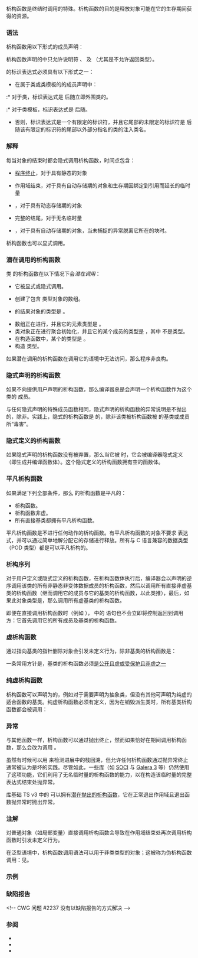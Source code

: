 {{title|析构函数}}
{{cpp/language/classes/navbar}}

析构函数是{{rlp|lifetime|对象生存期}}终结时调用的特殊{{rlp|member functions|成员函数}}。析构函数的目的是释放对象可能在它的生存期间获得的资源。

{{rrev|since=c++20|
析构函数不能是{{rlp|coroutines|协程}}。
}}

===语法===
{{rev inl|since=c++20|预期}}析构函数用以下形式的成员{{rlp|function|函数声明符}}声明：

{{sdsc begin}}
{{sdsc|{{spar|带波浪符类名}} {{ttb|(}} {{spar optional|形参列表}} {{ttb|)}} {{spar optional|异常说明}} {{spar optional|属性}}}}
{{sdsc end}}

{{par begin}}
{{par|{{spar|类名}}|{{rev inl|since=c++11|可后随{{rlp|attributes|属性}}列表，并}}可以圆括号包围的{{rlp|expressions#初等表达式|标识表达式}}}}
{{par|{{spar|形参列表}}|{{rlpsd|function#形参列表}}（必须为空或 {{c/core|void}}）}}
{{par|{{spar|异常说明}}|{{rrev multi|until1=c++11|until2=c++17|rev1={{rlp|except spec|动态异常说明}}|rev2={{rlp|except spec|动态异常说明}}或 {{rlp|noexcept spec|noexcept 说明}}|rev3={{rlp|noexcept spec|noexcept 说明}}}}}}
{{par|{{spar|属性}}|{{mark since c++11}} {{rlp|attributes|属性}}列表}}
{{par end}}

{{rev inl|since=c++20|预期}}析构函数声明的{{rlp|declarations#说明符|声明说明符}}中只允许说明符 {{rev inl|since=c++11|{{rlpt|constexpr}}、}}{{rlpt|friend}}、{{rlpt|inline}} 及 {{rlpt|virtual}}（尤其是不允许返回类型）。

{{spar sep|带波浪符类名}}的标识表达式必须具有以下形式之一：
* 在属于类或类模板的{{rlps|class#成员说明}}的成员声明中：
:* 对于类，标识表达式是 {{c|~}} 后随立即外围类的{{rlp|injected-class-name|注入类名}}。
:* 对于类模板，标识表达式是 {{c|~}} 后随{{rev inl|until=c++20|命名了立即外围类模板的{{rlps|dependent name#当前实例化}}的类名}}{{rev inl|since=c++20|立即外围类模板的注入类名}}。
* 否则，标识表达式是一个有限定的标识符，并且它尾部的未限定的标识符是 {{c|~}} 后随该有限定的标识符的尾部以外部分指名的类的注入类名。

===解释===
每当对象的{{rlp|lifetime|生存期}}结束时都会隐式调用析构函数，时间点包含：
* [[cpp/utility/program/exit|程序终止]]，对于具有静态{{rlp|storage duration|存储期}}的对象
{{rrev|since=c++11|
* 退出线程，对于具有线程局部存储期的对象
}}
* 作用域结束，对于具有自动存储期的对象和生存期因绑定到引用而延长的临时量
* {{rlp|delete|{{c/core|delete}} 表达式}}，对于具有动态存储期的对象
* 完整{{rlp|expressions|表达式}}的结尾，对于无名临时量
* {{rlpsd|throw#栈回溯}}，对于具有自动存储期的对象，当未捕捉的异常脱离它所在的块时。

析构函数也可以显式调用。

{{rrev|since=c++20|
===预期析构函数===
一个类可以有一个或多个预期析构函数，其中之一会被选为类的析构函数。

为确定哪个预期析构函数是析构函数，{{rlp|overload resolution|重载决议}}会在类定义的末尾以空实参列表，在类中声明的潜在析构函数之间进行。如果重载决议失败，那么程序非良构。析构函数选择不会 {{rlps|definition#ODR 使用}}选中的析构函数，而且选择的析构函数可以是弃置的。

所有预期析构函数都是特殊成员函数。如果不对类 {{tt|T}} 提供用户声明的预期析构函数，那么编译器总是会声明一个（见后述），而该隐式声明的预期析构函数也是 {{tt|T}} 的析构函数。

{{example
|code=
#include &lt;cstdio&gt;
#include &lt;type_traits&gt;
 
template&lt;typename T&gt;
struct A
{
    ~A() requires std::is_integral_v&lt;T&gt; { std::puts("~A, T 是整数"); }
    ~A() requires std::is_pointer_v&lt;T&gt; { std::puts("~A, T 是指针"); }
    ~A() { std::puts("~A, T 是其他类型"); }
};
 
int main()
{
    A&lt;int&gt; a;
    A&lt;int*&gt; b;
    A&lt;float&gt; c;
}
|output=
~A, T 是其他类型
~A, T 是指针
~A, T 是整数
}}
}}

===潜在调用的析构函数===
类 {{tt|T}} 的析构函数在以下情况下会''潜在调用''：
* 它被显式或隐式调用。
* {{rlp|new|{{c/core|new}} 表达式}}创建了包含 {{tt|T}} 类型对象的数组。
* {{rlp|return|{{c/core|return}} 语句}}的结果对象的类型是 {{tt|T}}。
* 数组正在进行{{rlp|aggregate initialization|聚合初始化}}，并且它的元素类型是 {{tt|T}}。
* 类对象正在进行聚合初始化，并且它的某个成员的类型是 {{tt|T}}，其中 {{tt|T}} 不是{{rlps|union#匿名联合体}}类型。
* 在{{rev inl|since=c++11|非{{rlp|constructor#委托构造函数|委托}}}}构造函数中，某个{{rlps|object#潜在构造的子对象}}的类型是 {{tt|T}}。
* 构造 {{tt|T}} 类型{{rlps|throw#异常对象}}。

如果潜在调用的析构函数在调用它的语境中{{rev inl|since=c++11|被弃置或}}无法访问，那么程序非良构。

===隐式声明的析构函数===
如果不向{{rlp|class|类类型}}提供用户声明的析构函数，那么编译器总是会声明一个析构函数作为这个类的 {{c/core|inline public}} 成员。

与任何隐式声明的特殊成员函数相同，隐式声明的析构函数的异常说明是不抛出的，除非{{rev inl|since=c++17|任何潜在构造的基类或成员的析构函数是{{rlp|noexcept spec|潜在抛出}}的}}{{rev inl|until=c++17|隐式定义会直接调用有不同异常说明的函数}}。实践上，隐式的析构函数是 {{c/core|noexcept}} 的，除非该类被析构函数被 {{c/core|noexcept(false)}} 的基类或成员所“毒害”。

===隐式定义的析构函数===
如果隐式声明的析构函数没有被弃置，那么当它被 {{rlps|definition#ODR 使用}}时，它会被编译器隐式定义（即生成并编译函数体）。这个隐式定义的析构函数拥有空的函数体。

{{rrev|since=c++20|
如果生成的析构函数满足 {{rev inl|until=c++23|{{rlps|constexpr#constexpr 析构函数}}}}{{rev inl|since=c++23|{{rlps|constexpr#constexpr 函数}}}}的要求，那么它是 {{c/core|constexpr}} 的。
}}


{{rrev|since=c++11|
===弃置的析构函数===
如果满足以下任意条件，那么类 {{tt|T}} 中隐式声明的或显式预置的析构函数被定义为弃置的：
{{rev begin}}
{{rev|until=c++26|
* {{tt|T}} 有一个具有类类型 {{tt|M}}（或它的可以有多维的数组类型）的{{rlps|object#潜在构造的子对象}}，并且
:* {{tt|M}} 有一个被弃置或无法从 {{tt|T}} 的析构函数访问的析构函数，或者
:* 在该子对象是{{rlp|union#联合体式的类|变体成员}}时，{{tt|M}} 有一个非平凡的析构函数。
}}
{{rev|since=c++26|
* {{tt|T}} 不是联合体，并且有一个具有类类型 {{tt|M}}（或它的可以有多维的数组类型）的{{rlps|object#潜在构造的子对象}}，该对象不是{{rlp|union#联合体式的类|变体成员}}，并且 {{tt|M}} 有一个被弃置或无法从 {{tt|T}} 的析构函数访问的析构函数。
* {{tt|T}} 是联合体，并且满足以下任意条件：
:* 要选择用来默认构造 {{tt|T}} 类型对象的构造函数的重载决议要么失败，要么选择了被弃置或非平凡的构造函数。
:* {{tt|T}} 有一个具有类类型 {{tt|M}}（或它的可以有多维的数组类型）的变体成员，其中该成员带有默认初始化器，并且 {{tt|M}} 有一个非平凡的析构函数。
}}
{{rev end}}
* 隐式声明的析构函数是虚函数，且对[[cpp/memory/new/operator delete|解分配函数]]的查找
:* 导致歧义，或者
:* 找到的函数被弃置或无法从 {{tt|T}} 访问。

{{rrev|since=c++20|
如果显式预置的 {{tt|T}} 的预期析构函数不是 {{tt|T}} 的析构函数，那么它被定义为弃置的。
}}
}}

===平凡析构函数===
如果满足下列全部条件，那么 {{tt|T}} 的析构函数是平凡的：
* 析构函数{{rev inl|until=c++11|是隐式声明的}}{{rev inl|since=c++11|不是{{rlp|function#由用户提供的函数|由用户提供的}}}}。
* 析构函数非虚。
* 所有直接基类都拥有平凡析构函数。
{{rev begin}}
{{rev|until=c++26|
* 每个类类型（或类的数组类型）的非静态数据成员都拥有平凡析构函数。
}}
{{rev|since=c++26|
* 要么 {{tt|T}} 是联合体，要么每个类类型（或类的数组类型）的非变体非静态数据成员都拥有平凡析构函数。
}}
{{rev end}}

平凡析构函数是不进行任何动作的析构函数。有平凡析构函数的对象不要求 {{c/core|delete}} 表达式，并可以通过简单地解分配它的存储进行释放。所有与 C 语言兼容的数据类型（POD 类型）都是可以平凡析构的。

===析构序列===
对于用户定义或隐式定义的析构函数，在析构函数体执行后，编译器会以声明的逆序调用该类的所有非静态非变体数据成员的析构函数，然后以{{rlp|initializer list#初始化顺序|构造的逆序}}调用所有直接非虚基类的析构函数（继而调用它的成员与它的基类的析构函数，以此类推），最后，如果此对象类型是{{rlp|object#子对象|最终派生类}}，那么调用所有虚基类的析构函数。

即便在直接调用析构函数时（例如 {{c|obj.~Foo();}}），{{c|~Foo()}} 中的 {{c/core|return}} 语句也不会立即将控制返回到调用方：它首先调用它的所有成员及基类的析构函数。

===虚析构函数===
通过指向基类的指针删除对象会引发未定义行为，除非基类的析构函数是{{rlp|virtual|虚函数}}：

{{source|1=
class Base
{
public:
    virtual ~Base() {}
};

class Derived : public Base {};

Base* b = new Derived;
delete b; // 安全
}}

一条常用方针是，基类的析构函数必须[http://www.gotw.ca/publications/mill18.htm 是公开且虚或受保护且非虚之一]

===纯虚析构函数===
{{rev inl|since=c++20|预期}}析构函数可以声明为{{rlp|abstract class|纯虚}}的，例如对于需要声明为抽象类，但没有其他可声明为纯虚的适合函数的基类。纯虚析构函数必须有定义，因为在销毁派生类时，所有基类析构函数都会被调用：

{{source|1=
class AbstractBase
{
public:
    virtual ~AbstractBase() = 0;
};
AbstractBase::~AbstractBase() {}

class Derived : public AbstractBase {};

// AbstractBase obj; // 编译错误
Derived obj;         // OK
}}

===异常===
与其他函数一样，析构函数可以通过抛出{{rlp|exceptions|异常}}终止{{rev inl|since=c++11|（这通常要求将它明确声明为 {{c/core|noexcept(false)}}）}}，然而如果恰好在{{rlpsd|throw#栈回溯}}期间调用析构函数，那么会改为调用 {{lc|std::terminate}}。

虽然有时候可以用 {{lc|std::uncaught_exception}} 来检测进展中的栈回溯，但允许任何析构函数通过抛异常终止通常被认为是坏的实践。尽管如此，一些库（如 [https://github.com/SOCI/soci SOCI] 与 [http://galeracluster.com/downloads/ Galera 3] 等）仍然使用了这项功能，它们利用了无名临时量的析构函数的能力，以在构造该临时量的完整表达式结束处抛异常。

库基础 TS v3 中的 {{l2tt std|cpp/experimental/scope_success}} 可以拥有[[cpp/experimental/scope_success/~scope_success|潜在抛出的析构函数]]，它在正常退出作用域且退出函数抛异常时抛出异常。

===注解===
对普通对象（如局部变量）直接调用析构函数会导致在作用域结束处再次调用析构函数时引发未定义行为。

在泛型语境中，析构函数调用语法可以用于非类类型的对象；这被称为伪析构函数调用：见{{rlp|operator member access#内建的成员访问运算符|成员访问运算符}}。

{{feature test macro|__cpp_trivial_union|放松对联合体的特殊成员函数的平凡性要求|value=202502L|std=C++26}}

===示例===
{{example|code=
#include &lt;iostream&gt;
 
struct A
{
    int i;
    
    A(int num) : i(num)
    {
        std::cout &lt;&lt; "构造 a" &lt;&lt; i &lt;&lt; '\n';
    }
    
    (~A)() // 通常写作 ~A()
    {
        std::cout &lt;&lt; "析构 a" &lt;&lt; i &lt;&lt; '\n';
    }
};

A a0(0);

int main()
{
    A a1(1);
    A* p;
    
    { // 嵌套的作用域
        A a2(2);
        p = new A(3);
    } // a2 离开作用域
    
    delete p; // 调用 a3 的析构函数
}
|output=
构造 a0
构造 a1
构造 a2
构造 a3
析构 a2
析构 a3
析构 a1
析构 a0
}}

===缺陷报告===
{{dr list begin}}
{{dr list item|wg=cwg|dr=192|std=C++98|before=未指明析构函数内的自动存储期对象会在&lt;br&gt;类的基类和成员子对象之前还是之后被摧毁|after=它们会在那些子对象之前被摧毁}}
{{dr list item|wg=cwg|dr=344|std=C++98|before=析构函数的声明符语法有缺陷（存在与&lt;br&gt;{{cwg|194}}和{{cwg|263}}相同的问题）|after=改为使用特殊的函数声明符语法}}
{{dr list item|wg=cwg|dr=1241|std=C++98|before=析构序列也会析构静态成员|after=只析构非静态成员}}
{{dr list item|wg=cwg|dr=1353|std=C++98|before=不定义隐式声明的析构函数的条件没有考虑多维数组类型|after=考虑这些类型}}
{{dr list item|wg=cwg|dr=1435|std=C++98|before=析构函数的声明符语法中“类名”的含义不明确|after=改为使用特殊的函数声明符语法}}
{{dr list item|wg=cwg|dr=2180|std=C++98|before=一个非最终派生类的析构函数会调用它所有的直接虚基类的析构函数|after=它不会调用那些析构函数}}
&lt;!-- CWG 问题 #2237 没有以缺陷报告的方式解决 --&gt;
{{dr list item|wg=cwg|dr=2807|std=C++20|before=声明说明符中可以包含 {{c/core|consteval}}|after=已禁止}}
{{dr list end}}

===参阅===
* {{rlp|copy elision|复制消除}}
* {{rlpt|new}}
* {{rlpt|delete}}

{{langlinks|de|en|es|fr|it|ja|pt|ru}}